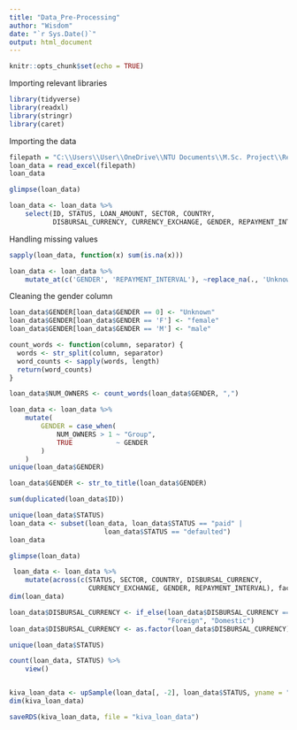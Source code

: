 ```yaml
---
title: "Data_Pre-Processing"
author: "Wisdom"
date: "`r Sys.Date()`"
output: html_document
---
```


```r
knitr::opts_chunk$set(echo = TRUE)
```

Importing relevant libraries
```r
library(tidyverse)
library(readxl)
library(stringr)
library(caret)
```

Importing the data

```r
filepath = "C:\\Users\\User\\OneDrive\\NTU Documents\\M.Sc. Project\\Research Project - R Codes\\MSC Research\\KIVA_Africa.xlsx"
loan_data = read_excel(filepath)
loan_data
```

```r
glimpse(loan_data)
```


```r
loan_data <- loan_data %>%
    select(ID, STATUS, LOAN_AMOUNT, SECTOR, COUNTRY,
           DISBURSAL_CURRENCY, CURRENCY_EXCHANGE, GENDER, REPAYMENT_INTERVAL)
```


Handling missing values
```r
sapply(loan_data, function(x) sum(is.na(x)))

loan_data <- loan_data %>%
    mutate_at(c('GENDER', 'REPAYMENT_INTERVAL'), ~replace_na(., 'Unknown'))

```

Cleaning the gender column

```r
loan_data$GENDER[loan_data$GENDER == 0] <- "Unknown"
loan_data$GENDER[loan_data$GENDER == 'F'] <- "female"
loan_data$GENDER[loan_data$GENDER == 'M'] <- "male"
```


```r
count_words <- function(column, separator) {
  words <- str_split(column, separator)
  word_counts <- sapply(words, length)
  return(word_counts)
}
```

```r
loan_data$NUM_OWNERS <- count_words(loan_data$GENDER, ",")
```

```r
loan_data <- loan_data %>%
    mutate(
        GENDER = case_when(
            NUM_OWNERS > 1 ~ "Group",
            TRUE           ~ GENDER
        )
    )
unique(loan_data$GENDER)  
```

```r
loan_data$GENDER <- str_to_title(loan_data$GENDER)
```

```r
sum(duplicated(loan_data$ID))
```

```r
unique(loan_data$STATUS)
loan_data <- subset(loan_data, loan_data$STATUS == "paid" | 
                        loan_data$STATUS == "defaulted")
loan_data
```

```r
glimpse(loan_data)

 loan_data <- loan_data %>% 
    mutate(across(c(STATUS, SECTOR, COUNTRY, DISBURSAL_CURRENCY,
                    CURRENCY_EXCHANGE, GENDER, REPAYMENT_INTERVAL), factor))
dim(loan_data)
```

```r

loan_data$DISBURSAL_CURRENCY <- if_else(loan_data$DISBURSAL_CURRENCY == 'USD', 
                                        "Foreign", "Domestic")
loan_data$DISBURSAL_CURRENCY <- as.factor(loan_data$DISBURSAL_CURRENCY)
```


```r

unique(loan_data$STATUS)

count(loan_data, STATUS) %>%
    view()


kiva_loan_data <- upSample(loan_data[, -2], loan_data$STATUS, yname = "STATUS")
dim(kiva_loan_data)

```


```r
saveRDS(kiva_loan_data, file = "kiva_loan_data")
```

